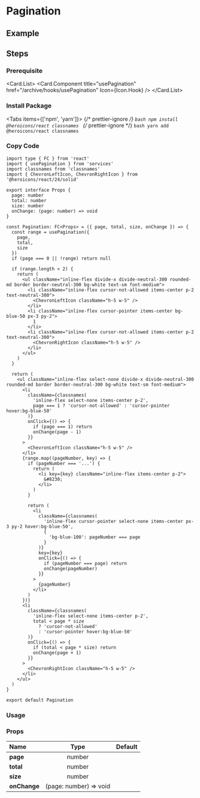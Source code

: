 
<BackTop />

# Pagination

## Example

## Steps

<div className="steps">

### Prerequisite

<Card.List>
  <Card.Component
    title="usePagination"
    href="/archive/hooks/usePagination"
    Icon={Icon.Hook}
  />
</Card.List>

### Install Package

<Tabs items={['npm', 'yarn']}>
  {/* prettier-ignore */}
  <Tab>
    ```bash
    npm install @heroicons/react classnames
    ```
    </Tab>
  {/* prettier-ignore */}
  <Tab>
    ```bash
    yarn add @heroicons/react classnames
    ```
</Tab>
</Tabs>

### Copy Code

```tsx filename="components/Pagination/index.tsx"
import type { FC } from 'react'
import { usePagination } from 'services'
import classnames from 'classnames'
import { ChevronLeftIcon, ChevronRightIcon } from '@heroicons/react/24/solid'

export interface Props {
  page: number
  total: number
  size: number
  onChange: (page: number) => void
}

const Pagination: FC<Props> = ({ page, total, size, onChange }) => {
  const range = usePagination({
    page,
    total,
    size
  })
  if (page === 0 || !range) return null

  if (range.length < 2) {
    return (
      <ul className="inline-flex divide-x divide-neutral-300 rounded-md border border-neutral-300 bg-white text-sm font-medium">
        <li className="inline-flex cursor-not-allowed items-center p-2 text-neutral-300">
          <ChevronLeftIcon className="h-5 w-5" />
        </li>
        <li className="inline-flex cursor-pointer items-center bg-blue-50 px-3 py-2">
          1
        </li>
        <li className="inline-flex cursor-not-allowed items-center p-2 text-neutral-300">
          <ChevronRightIcon className="h-5 w-5" />
        </li>
      </ul>
    )
  }

  return (
    <ul className="inline-flex select-none divide-x divide-neutral-300 rounded-md border border-neutral-300 bg-white text-sm font-medium">
      <li
        className={classnames(
          'inline-flex select-none items-center p-2',
          page === 1 ? 'cursor-not-allowed' : 'cursor-pointer hover:bg-blue-50'
        )}
        onClick={() => {
          if (page === 1) return
          onChange(page - 1)
        }}
      >
        <ChevronLeftIcon className="h-5 w-5" />
      </li>
      {range.map((pageNumber, key) => {
        if (pageNumber === '...') {
          return (
            <li key={key} className="inline-flex items-center p-2">
              &#8230;
            </li>
          )
        }

        return (
          <li
            className={classnames(
              'inline-flex cursor-pointer select-none items-center px-3 py-2 hover:bg-blue-50',
              {
                'bg-blue-100': pageNumber === page
              }
            )}
            key={key}
            onClick={() => {
              if (pageNumber === page) return
              onChange(pageNumber)
            }}
          >
            {pageNumber}
          </li>
        )
      })}
      <li
        className={classnames(
          'inline-flex select-none items-center p-2',
          total < page * size
            ? 'cursor-not-allowed'
            : 'cursor-pointer hover:bg-blue-50'
        )}
        onClick={() => {
          if (total < page * size) return
          onChange(page + 1)
        }}
      >
        <ChevronRightIcon className="h-5 w-5" />
      </li>
    </ul>
  )
}

export default Pagination
```

### Usage

</div>

### Props

| Name                     |          Type          | Default |
| :----------------------- | :--------------------: | :-----: |
| **page**<Required />     |         number         |         |
| **total**<Required />    |         number         |         |
| **size**<Required />     |         number         |         |
| **onChange**<Required /> | (page: number) => void |         |

<Comment />
